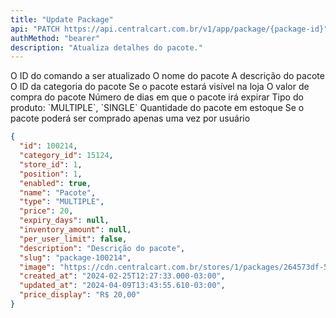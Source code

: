 ```yaml
---
title: "Update Package"
api: "PATCH https://api.centralcart.com.br/v1/app/package/{package-id}"
authMethod: "bearer"
description: "Atualiza detalhes do pacote."
---
```


<ParamField path="package-id" type="number" required>
  O ID do comando a ser atualizado
</ParamField>

<ParamField body="name" type="string">
  O nome do pacote
</ParamField>

<ParamField body="description" type="string">
  A descrição do pacote
</ParamField>

<ParamField body="category_id" type="number">
  O ID da categoria do pacote
</ParamField>

<ParamField body="enabled" type="boolean">
  Se o pacote estará visível na loja
</ParamField>

<ParamField body="price" type="number">
  O valor de compra do pacote
</ParamField>

<ParamField body="expiry_days" type="number">
  Número de dias em que o pacote irá expirar
</ParamField>

<ParamField body="type" type="string">
  Tipo do produto: `MULTIPLE`, `SINGLE`
</ParamField>

<ParamField body="inventory_amount" type="number">
  Quantidade do pacote em estoque
</ParamField>

<ParamField body="per_user_limit" type="boolean">
  Se o pacote poderá ser comprado apenas uma vez por usuário
</ParamField>

<ResponseExample>

```json Response
{
  "id": 100214,
  "category_id": 15124,
  "store_id": 1,
  "position": 1,
  "enabled": true,
  "name": "Pacote",
  "type": "MULTIPLE",
  "price": 20,
  "expiry_days": null,
  "inventory_amount": null,
  "per_user_limit": false,
  "description": "Descrição do pacote",
  "slug": "package-100214",
  "image": "https://cdn.centralcart.com.br/stores/1/packages/264573df-588e-45e2-a623-69184f75e7d7.gif",
  "created_at": "2024-02-25T12:27:33.000-03:00",
  "updated_at": "2024-04-09T13:43:55.610-03:00",
  "price_display": "R$ 20,00"
}
```

</ResponseExample>
